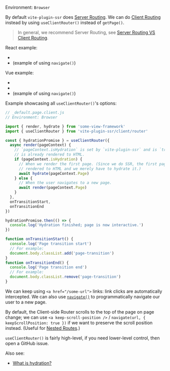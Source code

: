 
Environment: `Browser`

By default `vite-plugin-ssr` does [Server Routing](/SR-vs-CR#server-routing).
We can do [Client Routing](/SR-vs-CR#client-routing) instead by using `useClientRouter()` instead of `getPage()`.

> In general, we recommend Server Routing, see [Server Routing VS Client Routing](/SR-vs-CR).

React example:
 - <RepoLink path='/examples/react-full/renderer/_default.page.client.tsx' />
 - <RepoLink path='/examples/react-full/pages/index.page.tsx' /> (example of using <code>navigate()</code>)

Vue example:
 - <RepoLink path='/examples/vue-full/renderer/_default.page.client.ts' />
 - <RepoLink path='/examples/vue-full/renderer/app.ts' />
 - <RepoLink path='/examples/vue-full/pages/index.page.vue' /> (example of using <code>navigate()</code>)

Example showcasing all `useClientRouter()`'s options:

```js
// _default.page.client.js
// Environment: Browser

import { render, hydrate } from 'some-view-framework'
import { useClientRouter } from 'vite-plugin-ssr/client/router'

const { hydrationPromise } = useClientRouter({
  async render(pageContext) {
    // `pageContext.isHydration` is set by `vite-plugin-ssr` and is `true` when the page
    // is already rendered to HTML.
    if (pageContext.isHydration) {
      // When we render the first page. (Since we do SSR, the first page is already
      // rendered to HTML and we merely have to hydrate it.)
      await hydrate(pageContext.Page)
    } else {
      // When the user navigates to a new page.
      await render(pageContext.Page)
    }
  },
  onTransitionStart,
  onTransitionEnd
})

hydrationPromise.then(() => {
  console.log('Hydration finished; page is now interactive.')
})

function onTransitionStart() {
  console.log('Page transition start')
  // For example:
  document.body.classList.add('page-transition')
}
function onTransitionEnd() {
  console.log('Page transition end')
  // For example:
  document.body.classList.remove('page-transition')
}
```

We can keep using `<a href="/some-url">` links: link clicks are automatically intercepted.
We can also use
[`navigate()`](/navigate)
to programmatically navigate our user to a new page.

By default, the Client-side Router scrolls to the top of the page on page change;
we can use `<a keep-scroll-position />` / `navigate(url, { keepScrollPosition: true })`
if we want to preserve the scroll position instead. (Useful for [Nested Routes](/nested-routes).)

`useClientRouter()` is fairly high-level, if you need lower-level control, then open a GitHub issue.

Also see:
 - [What is hydration?](/hydration)
